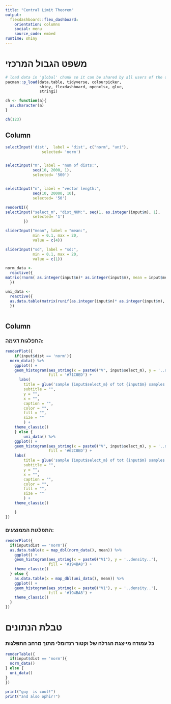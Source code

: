 ```yaml
---
title: "Central Limit Theorem"
output: 
  flexdashboard::flex_dashboard:
    orientation: columns
    social: menu  
    source_code: embed
runtime: shiny
---
```




# משפט הגבול המרכזי

```r
# load data in 'global' chunk so it can be shared by all users of the dashboard
pacman::p_load(data.table, tidyverse, colourpicker,
               shiny, flexdashboard, openxlsx, glue,
               stringi)

ch <- function(a){
  as.character(a)
}

ch(123)

```




Column {.sidebar}
-----------------------------------------------------------------------

```r

selectInput('dist',  label = 'dist', c("norm", "uni"),
                selected= 'norm')


selectInput("m", label = "num of dists:",
            seq(10, 2000, 1),
            selected= '500')


selectInput("n", label = "vector length:",
            seq(10, 20000, 10),
            selected= '50')

renderUI({
selectInput("select_m", "dist_NUM:", seq(1, as.integer(input$m), 1),
            selected= '1')
        })

sliderInput("mean", label = "mean:",
            min = 0.1, max = 20,
            value = c(4))

sliderInput("sd", label = "sd:",
            min = 0.1, max = 20,
            value = c(1))

```

```r
norm_data <- 
  reactive({
matrix(rnorm( as.integer(input$n)* as.integer(input$m), mean = input$mean, sd = input$sd),  as.integer(input$n),       as.integer(input$m)) %>% as.data.frame()
  })

uni_data <- 
  reactive({
  as.data.table(matrix(runif(as.integer(input$n)* as.integer(input$m), min = 0, max = 1), as.integer(input$n),       as.integer(input$m)))
  })



```


Column
-----------------------------------------------------------------------

### התפלגות דגימה:

```r

renderPlot({
    if(input$dist == 'norm'){
  norm_data() %>% 
    ggplot() +
    geom_histogram(aes_string(x = paste0("V", input$select_m), y = '..density..'),
                   fill = '#71C0ED') +
      labs(
        title = glue('sample {input$select_m} of tot {input$m} samples of {input$dist} dist length {input$n}'),
        subtitle = "",
        y = "",
        x = "",
        caption = "",
        color = "",
        fill = "",
        size = ""
        ) +
    theme_classic()
    } else {
        uni_data() %>% 
    ggplot() +
    geom_histogram(aes_string(x = paste0("V", input$select_m), y = '..density..'),
                   fill = '#62C0ED') +
    labs(
        title = glue('sample {input$select_m} of tot {input$m} samples of {input$dist} dist length {input$n}'),
        subtitle = "",
        y = "",
        x = "",
        caption = "",
        color = "",
        fill = "",
        size = ""
        ) +
    theme_classic()

    }
})
```


### התפלגות הממוצעים:
    
```r
renderPlot({
  if(input$dist == 'norm'){
  as.data.table(x = map_dbl(norm_data(), mean)) %>% 
    ggplot() +
    geom_histogram(aes_string(x = paste0("V1"), y = '..density..'),
                   fill = '#194BA8') +
    theme_classic()
  } else {
    as.data.table(x = map_dbl(uni_data(), mean)) %>% 
    ggplot() +
    geom_histogram(aes_string(x = paste0("V1"), y = '..density..'),
                   fill = '#194BA8') +
    theme_classic()
  }
})
```

# טבלת הנתונים

### כל עמודה מייצגת הגרלה של וקטור רנדומלי מתוך מרחב התפלגות

```r
renderTable({
  if(input$dist == 'norm'){
  norm_data()
} else {
  uni_data()
}
})

```

```r
print("guy  is cool!")
print("and also ophir!")
```

